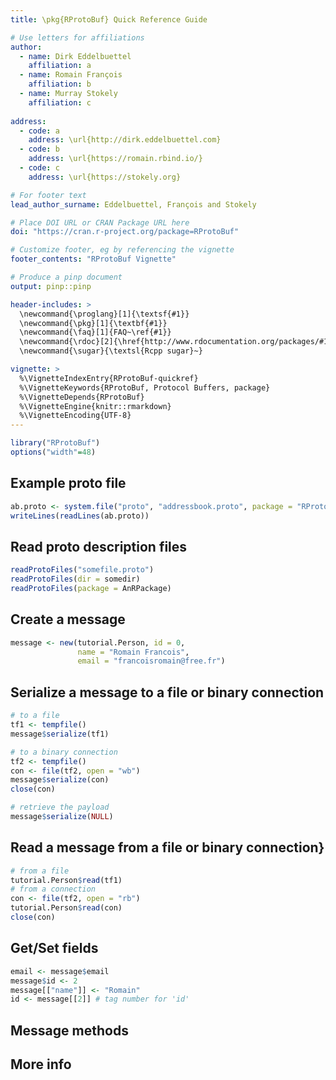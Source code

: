 ```yaml
---
title: \pkg{RProtoBuf} Quick Reference Guide

# Use letters for affiliations
author:
  - name: Dirk Eddelbuettel
    affiliation: a
  - name: Romain François
    affiliation: b
  - name: Murray Stokely
    affiliation: c
    
address:
  - code: a
    address: \url{http://dirk.eddelbuettel.com}
  - code: b
    address: \url{https://romain.rbind.io/}
  - code: c
    address: \url{https://stokely.org}

# For footer text
lead_author_surname: Eddelbuettel, François and Stokely

# Place DOI URL or CRAN Package URL here
doi: "https://cran.r-project.org/package=RProtoBuf"

# Customize footer, eg by referencing the vignette
footer_contents: "RProtoBuf Vignette"

# Produce a pinp document
output: pinp::pinp

header-includes: >
  \newcommand{\proglang}[1]{\textsf{#1}}
  \newcommand{\pkg}[1]{\textbf{#1}}
  \newcommand{\faq}[1]{FAQ~\ref{#1}}
  \newcommand{\rdoc}[2]{\href{http://www.rdocumentation.org/packages/#1/functions/#2}{\code{#2}}}
  \newcommand{\sugar}{\textsl{Rcpp sugar}~}

vignette: >
  %\VignetteIndexEntry{RProtoBuf-quickref}
  %\VignetteKeywords{RProtoBuf, Protocol Buffers, package}
  %\VignetteDepends{RProtoBuf}
  %\VignetteEngine{knitr::rmarkdown}
  %\VignetteEncoding{UTF-8}
---
```


```r
library("RProtoBuf")
options("width"=48)
```

## Example proto file

```r
ab.proto <- system.file("proto", "addressbook.proto", package = "RProtoBuf")
writeLines(readLines(ab.proto))
```

## Read proto description files

```r
readProtoFiles("somefile.proto")
readProtoFiles(dir = somedir)
readProtoFiles(package = AnRPackage)
```

## Create a message

```r
message <- new(tutorial.Person, id = 0,
               name = "Romain Francois",
               email = "francoisromain@free.fr")
```


## Serialize a message to a file or binary connection

```r
# to a file
tf1 <- tempfile()
message$serialize(tf1)

# to a binary connection
tf2 <- tempfile()
con <- file(tf2, open = "wb")
message$serialize(con)
close(con)

# retrieve the payload
message$serialize(NULL)
```

## Read a message from a file or binary connection}

```r
# from a file
tutorial.Person$read(tf1)
# from a connection
con <- file(tf2, open = "rb")
tutorial.Person$read(con)
close(con)
```

## Get/Set fields

```r
email <- message$email
message$id <- 2
message[["name"]] <- "Romain"
id <- message[[2]] # tag number for 'id'
```


## Message methods

\begin{center}
\begin{small}
\begin{tabular}{cp{2.2in}}
\hline
\texttt{has} & Indicates if a message has a given field.   \\
\texttt{clone} & Creates a clone of the message \\
\texttt{isInitialized}  & Indicates if a message has all its required fields set\\
\texttt{serialize} & serialize a message to a file or a binary connection or retrieve the message payload as a raw vector\\
\texttt{clear}  & Clear one or several fields of a message, or the entire message\\
\texttt{size}  & The number of elements in a message field\\
\texttt{bytesize}  & The number of bytes the message would take once serialized\\
\hline
\texttt{swap}  & swap elements of a repeated field of a message\\
\texttt{set}  & set elements of a repeated field\\
\texttt{fetch}  & fetch elements of a repeated field\\
\texttt{add}  & add elements to a repeated field \\
\hline
\texttt{str}  & the R structure of the message\\
\texttt{as.character}  & character representation of a message\\
\texttt{toString}  & character representation of a message (same as \texttt{as.character}) \\
\texttt{update}  & updates several fields of a message at once\\
\texttt{descriptor} & get the descriptor of the message type of this message\\
\hline
\end{tabular}
\end{small}
\end{center}


## More info

\begin{center}
\begin{small}
\begin{tabular}{cp{2.2in}}
Full Vignette & \verb|vignette("RProtoBuf-intro")| \\
JSS Paper & \verb|vignette("RProtoBuf-paper")| \\
Protocol Buffers & \url{https://developers.google.com/protocol-buffers/} \\
RProtoBuf & \url{https://github.com/eddelbuettel/rprotobuf}\\
\end{tabular}
\end{small}
\end{center}
